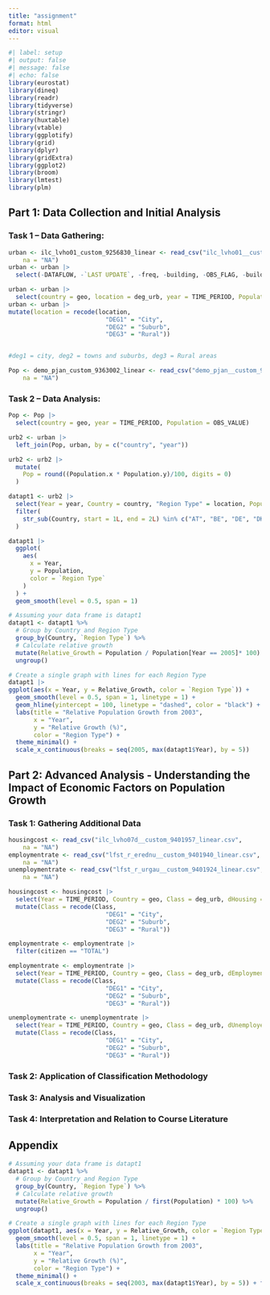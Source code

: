 ```yaml
---
title: "assignment"
format: html
editor: visual
---
```


```r
#| label: setup
#| output: false
#| message: false
#| echo: false
library(eurostat)
library(dineq)
library(readr)
library(tidyverse)
library(stringr)
library(huxtable)
library(vtable)
library(ggplotify)
library(grid)
library(dplyr)
library(gridExtra)
library(ggplot2)
library(broom)
library(lmtest)
library(plm)
```

## **Part 1: Data Collection and Initial Analysis**

### **Task 1 -- Data Gathering:**

```r
urban <- ilc_lvho01_custom_9256830_linear <- read_csv("ilc_lvho01__custom_9256830_linear.csv", 
    na = "NA")
urban <- urban |> 
  select(-DATAFLOW, -`LAST UPDATE`, -freq, -building, -OBS_FLAG, -building, -incgrp) 

urban <- urban |> 
  select(country = geo, location = deg_urb, year = TIME_PERIOD, Population = OBS_VALUE)
urban <- urban |> 
mutate(location = recode(location,
                           "DEG1" = "City",
                           "DEG2" = "Suburb",
                           "DEG3" = "Rural"))


#deg1 = city, deg2 = towns and suburbs, deg3 = Rural areas
```

```r
Pop <- demo_pjan_custom_9363002_linear <- read_csv("demo_pjan__custom_9363002_linear.csv", 
    na = "NA")
```

### **Task 2 -- Data Analysis:**

```r
Pop <- Pop |> 
  select(country = geo, year = TIME_PERIOD, Population = OBS_VALUE)
```

```r
urb2 <- urban |> 
  left_join(Pop, urban, by = c("country", "year"))
```

```r
urb2 <- urb2 |> 
  mutate(
    Pop = round((Population.x * Population.y)/100, digits = 0)
  )
```

```r
datapt1 <- urb2 |> 
  select(Year = year, Country = country, "Region Type" = location, Population = Pop) |> 
  filter(
    str_sub(Country, start = 1L, end = 2L) %in% c("AT", "BE", "DE", "DK", "EE", "EL", "ES", "FI", "FR", "IE", "IT", "LU", "NO", "NL", "PL", "PT", "SE", "SI", "SK")
  )
```

```r
datapt1 |> 
  ggplot(
    aes(
      x = Year,
      y = Population,
      color = `Region Type`
    )
  ) +
  geom_smooth(level = 0.5, span = 1)
```

```r
# Assuming your data frame is datapt1
datapt1 <- datapt1 %>%
  # Group by Country and Region Type
  group_by(Country, `Region Type`) %>%
  # Calculate relative growth
  mutate(Relative_Growth = Population / Population[Year == 2005]* 100) %>%
  ungroup()

# Create a single graph with lines for each Region Type
datapt1 |> 
ggplot(aes(x = Year, y = Relative_Growth, color = `Region Type`)) +
  geom_smooth(level = 0.5, span = 1, linetype = 1) +
  geom_hline(yintercept = 100, linetype = "dashed", color = "black") +
  labs(title = "Relative Population Growth from 2003",
       x = "Year",
       y = "Relative Growth (%)",
       color = "Region Type") +
  theme_minimal() +
  scale_x_continuous(breaks = seq(2005, max(datapt1$Year), by = 5))
```

## **Part 2: Advanced Analysis - Understanding the Impact of Economic Factors on Population Growth**

### **Task 1: Gathering Additional Data**

```r
housingcost <- read_csv("ilc_lvho07d__custom_9401957_linear.csv", 
    na = "NA")
employmentrate <- read_csv("lfst_r_erednu__custom_9401940_linear.csv", 
    na = "NA")
unemploymentrate <- read_csv("lfst_r_urgau__custom_9401924_linear.csv", 
    na = "NA")
```

```r
housingcost <- housingcost |> 
  select(Year = TIME_PERIOD, Country = geo, Class = deg_urb, dHousing = OBS_VALUE) |> 
  mutate(Class = recode(Class,
                           "DEG1" = "City",
                           "DEG2" = "Suburb",
                           "DEG3" = "Rural"))
```

```r
employmentrate <- employmentrate |> 
  filter(citizen == "TOTAL")
```

```r
employmentrate <- employmentrate |> 
  select(Year = TIME_PERIOD, Country = geo, Class = deg_urb, dEmployment = OBS_VALUE) |> 
  mutate(Class = recode(Class,
                           "DEG1" = "City",
                           "DEG2" = "Suburb",
                           "DEG3" = "Rural"))
```

```r
unemploymentrate <- unemploymentrate |> 
  select(Year = TIME_PERIOD, Country = geo, Class = deg_urb, dUnemployed = OBS_VALUE) |> 
  mutate(Class = recode(Class,
                           "DEG1" = "City",
                           "DEG2" = "Suburb",
                           "DEG3" = "Rural"))
```

### **Task 2: Application of Classification Methodology**

### **Task 3: Analysis and Visualization**

### **Task 4: Interpretation and Relation to Course Literature**

## Appendix

```r
# Assuming your data frame is datapt1
datapt1 <- datapt1 %>%
  # Group by Country and Region Type
  group_by(Country, `Region Type`) %>%
  # Calculate relative growth
  mutate(Relative_Growth = Population / first(Population) * 100) %>%
  ungroup()

# Create a single graph with lines for each Region Type
ggplot(datapt1, aes(x = Year, y = Relative_Growth, color = `Region Type`, group = `Region Type`)) +
  geom_smooth(level = 0.5, span = 1, linetype = 1) +
  labs(title = "Relative Population Growth from 2003",
       x = "Year",
       y = "Relative Growth (%)",
       color = "Region Type") +
  theme_minimal() +
  scale_x_continuous(breaks = seq(2003, max(datapt1$Year), by = 5)) + facet_wrap(~Country)
```

